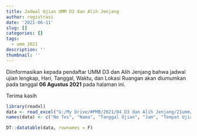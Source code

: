```yaml
---
title: Jadwal Ujian UMM D3 dan Alih Jenjang
author: registrasi
date: '2021-06-11'
slug: []
categories: []
tags:
  - umm 2021
description: ''
thumbnail: ''
---
```


Diinformasikan kepada pendaftar UMM D3 dan Alih Jenjang bahwa jadwal ujian lengkap, Hari, Tanggal, Waktu, dan Lokasi Ruangan akan diumumkan pada tanggal **06 Agustus 2021** pada halaman ini.

Terima kasih

```r
library(readxl)
data <- read_excel("G:/My Drive/#PMB/2021/04_D3 dan Alih Jenjang/21umm/jadwal umm 2021.xlsx")
names(data) <- c("No Tes", "Nama", "Tanggal Ujian", "Jam", "Tempat Ujian", "Ruan Ujian")

DT::datatable(data, rownames = F)
```
